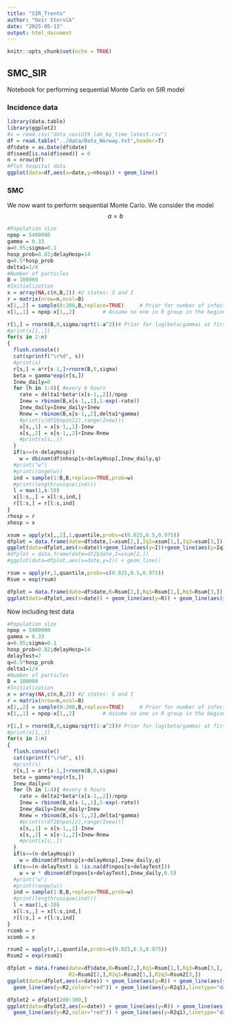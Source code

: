 ```yaml
---
title: "SIR_Trento"
author: "Geir Storvik"
date: "2025-05-13"
output: html_document
---
```


```r
knitr::opts_chunk$set(echo = TRUE)
```

## SMC_SIR

Notebook for performing sequential Monte Carlo on SIR model 

### Incidence data


```r
library(data.table)
library(ggplot2)
#x = read.csv("data_covid19_lab_by_time_latest.csv")
df = read.table("../data/Data_Norway.txt",header=T)
df$date = as.Date(df$date)
df$seed[is.na(df$seed)] = 0
n = nrow(df)
#Plot hospital data
ggplot(data=df,aes(x=date,y=nhosp)) + geom_line()
```



### SMC
We now want to perform sequential Monte Carlo. We consider the model
$$
a=b
$$

```r
#Population size
npop = 5400000
gamma = 0.33
a=0.95;sigma=0.1
hosp_prob=0.02;delayHosp=14
q=0.5*hosp_prob
delta1=1/4
#Number of particles
B = 100000
#Initialization
x = array(NA,c(n,B,2)) #2 states: S and I
r = matrix(nrow=n,ncol=B)
x[1,,2] = sample(0:200,B,replace=TRUE)     # Prior for number of infected at start
x[1,,1] = npop-x[1,,2]         # Assume no one in R group in the beginning

r[1,] = rnorm(B,0,sigma/sqrt(1-a^2))# Prior for log(beta/gamma) at first time point
#print(x[1,,])
for(s in 2:n)
{
  flush.console()
  cat(sprintf("\r%d", s))
  #print(s)
  r[s,] = a*r[s-1,]+rnorm(B,0,sigma)
  beta = gamma*exp(r[s,])
  Inew_daily=0
  for (h in 1:4){ #every 6 hours
    rate = delta1*beta*(x[s-1,,2])/npop
    Inew = rbinom(B,x[s-1,,1],1-exp(-rate))
    Inew_daily=Inew_daily+Inew
    Rnew = rbinom(B,x[s-1,,2],delta1*gamma)
    #print(c(df2$npos[2],range(Inew)))
    x[s,,1] = x[s-1,,1]-Inew
    x[s,,2] = x[s-1,,2]+Inew-Rnew
    #print(x[s,,])
  }
  if(s<=(n-delayHosp))
    w = dbinom(df$nhosp[s+delayHosp],Inew_daily,q)
  #print("w")
  #print(range(w))
  ind = sample(1:B,B,replace=TRUE,prob=w)
  #print(length(unique(ind)))
  l = max(1,s-10)
  x[l:s,,] = x[l:s,ind,]
  r[l:s,] = r[l:s,ind]
}
rhosp = r
xhosp = x
```


```r
xsum = apply(x[,,2],1,quantile,probs=c(0.025,0.5,0.975))
dfplot = data.frame(date=df$date,I=xsum[2,],Iq1=xsum[1,],Iq3=xsum[3,])
ggplot(data=dfplot,aes(x=date))+geom_line(aes(y=I))+geom_line(aes(y=Iq1),linetype="dashed")+geom_line(aes(y=Iq3),linetype="dashed")
#dfplot = data.frame(date=df2$date,I=xsum[2,])
#ggplot(data=dfplot,aes(x=date,y=I)) + geom_line()
```
```r
rsum = apply(r,1,quantile,probs=c(0.025,0.5,0.975))
Rsum = exp(rsum)

dfplot = data.frame(date=df$date,R=Rsum[2,],Rq1=Rsum[1,],Rq3=Rsum[3,])
ggplot(data=dfplot,aes(x=date)) + geom_line(aes(y=R)) + geom_line(aes(y=Rq1),linetype="dashed") + geom_line(aes(y=Rq3),linetype="dashed")
```

Now including test data


```r
#Population size
npop = 5400000
gamma = 0.33
a=0.95;sigma=0.1
hosp_prob=0.02;delayHosp=14
delayTest=7
q=0.5*hosp_prob
delta1=1/4
#Number of particles
B = 100000
#Initialization
x = array(NA,c(n,B,2)) #2 states: S and I
r = matrix(nrow=n,ncol=B)
x[1,,2] = sample(0:200,B,replace=TRUE)     # Prior for number of infected at start
x[1,,1] = npop-x[1,,2]         # Assume no one in R group in the beginning

r[1,] = rnorm(B,0,sigma/sqrt(1-a^2))# Prior for log(beta/gamma) at first time point
#print(x[1,,])
for(s in 2:n)
{
  flush.console()
  cat(sprintf("\r%d", s))
  #print(s)
  r[s,] = a*r[s-1,]+rnorm(B,0,sigma)
  beta = gamma*exp(r[s,])
  Inew_daily=0
  for (h in 1:4){ #every 6 hours
    rate = delta1*beta*(x[s-1,,2])/npop
    Inew = rbinom(B,x[s-1,,1],1-exp(-rate))
    Inew_daily=Inew_daily+Inew
    Rnew = rbinom(B,x[s-1,,2],delta1*gamma)
    #print(c(df2$npos[2],range(Inew)))
    x[s,,1] = x[s-1,,1]-Inew
    x[s,,2] = x[s-1,,2]+Inew-Rnew
    #print(x[s,,])
  }
  if(s<=(n-delayHosp))
    w = dbinom(df$nhosp[s+delayHosp],Inew_daily,q)
  if(s<=(n-delayTest) & !is.na(df$npos[s+delayTest]))
    w = w * dbinom(df$npos[s+delayTest],Inew_daily,0.5)
  #print("w")
  #print(range(w))
  ind = sample(1:B,B,replace=TRUE,prob=w)
  #print(length(unique(ind)))
  l = max(1,s-10)
  x[l:s,,] = x[l:s,ind,]
  r[l:s,] = r[l:s,ind]
}
rcomb = r
xcomb = x
```

```r
rsum2 = apply(r,1,quantile,probs=c(0.025,0.5,0.975))
Rsum2 = exp(rsum2)

dfplot = data.frame(date=df$date,R=Rsum[2,],Rq1=Rsum[1,],Rq3=Rsum[3,],
                    R2=Rsum2[2,],R2q1=Rsum2[1,],R2q3=Rsum2[3,])
ggplot(data=dfplot,aes(x=date)) + geom_line(aes(y=R)) + geom_line(aes(y=Rq1),linetype="dashed") + geom_line(aes(y=Rq3),linetype="dashed") +
  geom_line(aes(y=R2,color="red")) + geom_line(aes(y=R2q1),linetype="dashed",color="red") + geom_line(aes(y=R2q3),linetype="dashed",color="red")
```

```r
dfplot2 = dfplot[200:300,]
ggplot(data=dfplot2,aes(x=date)) + geom_line(aes(y=R)) + geom_line(aes(y=Rq1),linetype="dashed") + geom_line(aes(y=Rq3),linetype="dashed") +
  geom_line(aes(y=R2,color="red")) + geom_line(aes(y=R2q1),linetype="dashed",color="red") + geom_line(aes(y=R2q3),linetype="dashed",color="red")
```

